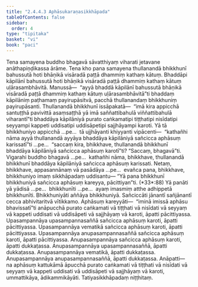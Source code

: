 ```yaml
---
title: "2.4.4.3 Aphāsukaraṇasikkhāpada"
tableOfContents: false
sidebar:
  order: 4
type: "tipitaka"
basket: "vi"
book: "paci"
---
```



<DynamicBreadcrumb />

<Division number="941" book="paci">

<Paragraph number="2901" book="paci">
Tena samayena buddho bhagavā sāvatthiyaṃ viharati jetavane anāthapiṇḍikassa ārāme. Tena kho pana samayena thullanandā bhikkhunī bahussutā hoti bhāṇikā visāradā paṭṭā dhammiṃ kathaṃ kātuṃ. Bhaddāpi kāpilānī bahussutā hoti bhāṇikā visāradā paṭṭā dhammiṃ kathaṃ kātuṃ uḷārasambhāvitā. Manussā—  “ayyā bhaddā kāpilānī bahussutā bhāṇikā visāradā paṭṭā dhammiṃ kathaṃ kātuṃ uḷārasambhāvitā”ti bhaddaṃ kāpilāniṃ paṭhamaṃ payirupāsitvā, pacchā thullanandaṃ bhikkhuniṃ payirupāsanti. Thullanandā bhikkhunī issāpakatā—  “imā kira appicchā santuṭṭhā pavivittā asaṃsaṭṭhā yā imā saññattibahulā viññattibahulā viharantī”ti bhaddāya kāpilāniyā purato caṅkamatipi tiṭṭhatipi nisīdatipi seyyampi kappeti uddisatipi uddisāpetipi sajjhāyampi karoti.
</Paragraph>

<Paragraph number="2902" book="paci">
Yā tā bhikkhuniyo appicchā …pe…  tā ujjhāyanti khiyyanti vipācenti—  “kathañhi nāma ayyā thullanandā ayyāya bhaddāya kāpilāniyā sañcicca aphāsuṃ karissatī”ti …pe…  “saccaṃ kira, bhikkhave, thullanandā bhikkhunī bhaddāya kāpilāniyā sañcicca aphāsuṃ karotī”ti? “Saccaṃ, bhagavā”ti. Vigarahi buddho bhagavā …pe…  kathañhi nāma, bhikkhave, thullanandā bhikkhunī bhaddāya kāpilāniyā sañcicca aphāsuṃ karissati. Netaṃ, bhikkhave, appasannānaṃ vā pasādāya …pe…  evañca pana, bhikkhave, bhikkhuniyo imaṃ sikkhāpadaṃ uddisantu—
</Paragraph>

</Division>
<Division number="942" book="paci">

<Paragraph number="2903" book="paci">
<Emphasis>“Yā pana bhikkhunī bhikkhuniyā sañcicca aphāsuṃ kareyya, pācittiyan”</Emphasis>ti. (*33*:<Emphasis>88</Emphasis>)
</Paragraph>

</Division>
<Division number="943" book="paci">

<Paragraph number="2904" book="paci">
<Emphasis>Yā panā</Emphasis>ti yā yādisā …pe…  <Emphasis>bhikkhunī</Emphasis>ti …pe…  ayaṃ imasmiṃ atthe adhippetā bhikkhunīti.
</Paragraph>

<Paragraph number="2905" book="paci">
<Emphasis>Bhikkhuniyā</Emphasis>ti aññāya bhikkhuniyā.
</Paragraph>

<Paragraph number="2906" book="paci">
<Emphasis>Sañciccā</Emphasis>ti jānantī sañjānantī cecca abhivitaritvā vītikkamo.
</Paragraph>

<Paragraph number="2907" book="paci">
<Emphasis>Aphāsuṃ kareyyā</Emphasis>ti—  “iminā imissā aphāsu bhavissatī”ti anāpucchā purato caṅkamati vā tiṭṭhati vā nisīdati vā seyyaṃ vā kappeti uddisati vā uddisāpeti vā sajjhāyaṃ vā karoti, āpatti pācittiyassa.
</Paragraph>

</Division>
<Division number="944" book="paci">

<Paragraph number="2908" book="paci">
Upasampannāya upasampannasaññā sañcicca aphāsuṃ karoti, āpatti pācittiyassa. Upasampannāya vematikā sañcicca aphāsuṃ karoti, āpatti pācittiyassa. Upasampannāya anupasampannasaññā sañcicca aphāsuṃ karoti, āpatti pācittiyassa.
</Paragraph>

<Paragraph number="2909" book="paci">
Anupasampannāya sañcicca aphāsuṃ karoti, āpatti dukkaṭassa. Anupasampannāya upasampannasaññā, āpatti dukkaṭassa. Anupasampannāya vematikā, āpatti dukkaṭassa. Anupasampannāya anupasampannasaññā, āpatti dukkaṭassa.
</Paragraph>

</Division>
<Division number="945" book="paci">

<Paragraph number="2910" book="paci">
Anāpatti—  na aphāsuṃ kattukāmā āpucchā purato caṅkamati vā tiṭṭhati vā nisīdati vā seyyaṃ vā kappeti uddisati vā uddisāpeti vā sajjhāyaṃ vā karoti, ummattikāya, ādikammikāyāti.

</Paragraph>
</Division>

<Paragraph number="2911" type="center" book="paci">
Tatiyasikkhāpadaṃ niṭṭhitaṃ.
</Paragraph>